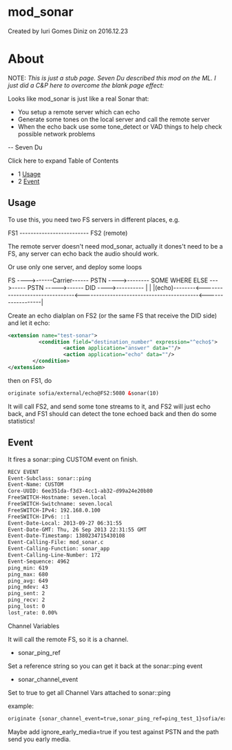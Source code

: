 
# mod_sonar 

 Created by  Iuri Gomes Diniz on 2016.12.23

# About

NOTE: _This is just a stub page. Seven Du described this mod on the ML. I just did a C&P here to overcome the blank page effect:_

Looks like mod_sonar is just like a real Sonar that:

- You setup a remote server which can echo
- Generate some tones on the local server and call the remote server
- When the echo back use some tone_detect or VAD things to help check possible network problems

-- 
Seven Du

Click here to expand Table of Contents

* 1 [Usage](#usage)
* 2 [Event](#event)

## Usage

To use this, you need two FS servers in different places, e.g.

FS1       -------------------------   FS2 (remote)

The remote server doesn't need mod\_sonar, actually it dones't need to be a FS, any server can echo back the audio should work.

Or use only one server, and deploy some loops

FS ---->------Carrier------ PSTN ---->-------- SOME WHERE ELSE --->----- PSTN ----->------ DID ---->----------
|                                                                                                            |
|(echo)--------&lt;-------------------------------&lt;------------------------------------------&lt;------------------|

Create an echo dialplan on FS2 (or the same FS that receive the DID side) and let it echo:

```xml
<extension name="test-sonar">
          <condition field="destination_number" expression="^echo$">
                  <action application="answer" data=""/>
                  <action application="echo" data=""/>
        </condition>
</extension>
```

then on FS1, do

```xml
originate sofia/external/echo@FS2:5080 &sonar(10)
```

It will call FS2, and send some tone streams to it, and FS2 will just echo back, and FS1 should can detect the tone echoed back and then do some statistics!

## Event

It fires a sonar::ping CUSTOM event on finish.

```xml
RECV EVENT
Event-Subclass: sonar::ping
Event-Name: CUSTOM
Core-UUID: 6ee351da-f3d3-4cc1-ab32-d99a24e20b80
FreeSWITCH-Hostname: seven.local
FreeSWITCH-Switchname: seven.local
FreeSWITCH-IPv4: 192.168.0.100
FreeSWITCH-IPv6: ::1
Event-Date-Local: 2013-09-27 06:31:55
Event-Date-GMT: Thu, 26 Sep 2013 22:31:55 GMT
Event-Date-Timestamp: 1380234715430108
Event-Calling-File: mod_sonar.c
Event-Calling-Function: sonar_app
Event-Calling-Line-Number: 172
Event-Sequence: 4962
ping_min: 619
ping_max: 680
ping_avg: 649
ping_mdev: 43
ping_sent: 2
ping_recv: 2
ping_lost: 0
lost_rate: 0.00%
```

Channel Variables

It will call the remote FS, so it is a channel.

* sonar\_ping\_ref

Set a reference string so you can get it back at the sonar::ping event

* sonar\_channel\_event

Set to true to get all Channel Vars attached to sonar::ping

example:

```xml
originate {sonar_channel_event=true,sonar_ping_ref=ping_test_1}sofia/external/echo@FS2:5080 &sonar(40)
```

Maybe add ignore\_early\_media=true if you test against PSTN and the path send you early media.



